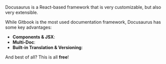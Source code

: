 Docusaurus is a React-based framework that is very customizable, but also very extensible.

While Gitbook is the most used documentation framework, Docusaurus has some key advantages:

- **Components & JSX**:
- **Multi-Doc**:
- **Built-in Translation & Versioning**:

And best of all? This is all **free**!
